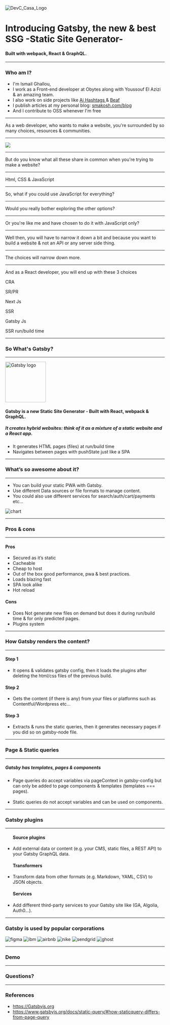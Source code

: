 
<Head>
  <title>Introducing Gatsby</title>
  <meta name='twitter:card' content='summary_large_image' />
  <meta name='twitter:site' content='@smakosh' />
  <meta name='twitter:title' content='Introducing Gatsby' />
  <meta name='twitter:description' content='An introductory presentation about Gatsby' />
</Head>

<div style={{ textAlign: 'left' }}>
  <Sponsor>
    <img src="https://i.imgur.com/qXCLPOf.png" alt="DevC_Casa_Logo" />
  </Sponsor>
  <h1>Introducing Gatsby, the new & best SSG -Static Site Generator-</h1>
  <h4>Built with webpack, React & GraphQL.</h4>
</div>

---

### Who am I?

<ul style={{ textAlign: 'left' }}>
  <Appear>
    <li>I'm Ismail Ghallou,</li>
    <li>I work as a Front-end developer at Obytes along with Youssouf El Azizi & an amazing team.</li>
    <li>I also work on side projects like <a
        style={{ color: '#fff' }}
        href="https://play.google.com/store/apps/details?id=com.aihashtags/?ref=gatsby-slides"
        target="_blank">Ai Hashtags </a>
      & <a
          style={{ color: '#fff' }}
          href="https://beafapp.com/?ref=gatsby-slides"
          target="_blank">Beaf</a>
    </li>
    <li>I publish articles at my personal blog: <a
          style={{ color: '#fff' }}
          href="https://smakosh.com/blog/?ref=gatsby-slides"
          target="_blank">smakosh.com/blog</a></li>
    <li>And I contribute to OSS whenever I'm free</li>
  </Appear>
</ul>

---

As a web developer, who wants to make a website, you're surrounded by so many choices, resources & communities.

---

<Image src="https://i.imgur.com/4TX9hXn.jpg" />

---

But do you know what all these share in common when you're trying to make a website?

---


Html, CSS & JavaScript

---

So, what if you could use JavaScript for everything?

---


Would you really bother exploring the other options?

---

Or you're like me and have chosen to do it with JavaScript only?

---

Well then, you will have to narrow it down a bit and because you want to build a website & not an API or any server side thing.

---

The choices will narrow down more.

---

And as a React developer, you will end up with these 3 choices

<Flex>
  <Item width="30">
    <Appear>
      <p>CRA</p>
      <p>SR/PR</p>
    </Appear>
  </Item>
  <Item width="30">
    <Appear>
      <p>Next Js</p>
      <p>SSR</p>
    </Appear>
  </Item>
  <Item width="30">
    <Appear>
      <p>Gatsby Js</p>
      <p>SSR run/build time</p>
    </Appear>
  </Item>
</Flex>

---


### So What's Gatsby?

---

<img width="128" src="https://i.imgur.com/Tckm11A.png" alt="Gatsby logo" />

#### Gatsby is a new Static Site Generator - Built with React, webpack & GraphQL.

##### It creates hybrid websites: think of it as a mixture of a static website and a React app.

<ul style={{ textAlign: 'left' }}>
  <li>It generates HTML pages (files) at run/build time</li>
  <li>Navigates between pages with pushState just like a SPA</li>
</ul>

---



### What’s so awesome about it?

---

<Flex>
  <Item width="50">
    <ul>
      <li>You can build your static PWA with Gatsby.</li>
      <li>Use different Data sources or file formats to manage content.</li>
      <li>You could also use different services for search/auth/cart/payments etc...</li>
    </ul>
  </Item>
  <Item width="50">
    <img src="https://i.imgur.com/f0plKJG.png" alt="chart" />
  </Item>
</Flex>

---

### Pros & cons

---

<Flex>
  <Item width="50">
    <h4>Pros</h4>
    <ul>
      <li>Secured as it’s static</li>
      <li>Cacheable</li>
      <li>Cheap to host</li>
      <li>Out of the box good performance, pwa & best practices.</li>
      <li>Loads blazing fast</li>
      <li>SPA look alike</li>
      <li>Hot reload</li>
    </ul>
  </Item>
  <Item width="50">
    <h4>Cons</h4>
    <ul>
      <li>Does Not generate new files on demand but does it during run/build time & for only predicted pages.</li>
      <li>Plugins system</li>
    </ul>
  </Item>
</Flex>

---


### How Gatsby renders the content?

---

<Flex>
  <Item width="30">
    <h4>Step 1</h4>
    <ul>
      <li>It opens & validates gatsby config, then it loads the plugins after deleting the html/css files of the previous build.</li>
    </ul>
  </Item>
  <Item width="30">
    <h4>Step 2</h4>
    <ul>
      <li>Gets the content (if there is any) from your files or platforms such as Contentful/Wordpress etc...</li>
    </ul>
  </Item>
  <Item width="30">
    <h4>Step 3</h4>
    <ul>
      <li>Extracts & runs the static queries, then it generates necessary pages if you did so on gatsby-node file.</li>
    </ul>
  </Item>
</Flex>

---


### Page & Static queries

---

##### Gatsby has templates, pages & components

<ul style={{ textAlign: 'left' }}>
  <li>Page queries do accept variables via pageContext in gatsby-config but can only be added to page components & templates (templates === pages).</li>
  <br/>
  <li>Static queries do not accept variables and can be used on components.</li>
</ul>

---


### Gatsby plugins

---

<ul style={{ textAlign: 'left' }}>
  <h4>Source plugins</h4>
  <li>Add external data or content (e.g. your CMS, static files, a REST API) to your Gatsby GraphQL data.</li>
</ul>

<ul style={{ textAlign: 'left' }}>
  <h4>Transformers</h4>
  <li>Transform data from other formats (e.g. Markdown, YAML, CSV) to JSON objects.</li>
</ul>

<ul style={{ textAlign: 'left' }}>
  <h4>Services</h4>
  <li>Add different third-party services to your Gatsby site like (GA, Algolia, Auth0…).</li>
</ul>

---

### Gatsby is used by popular corporations

<Flex>
  <Item width="30">
    <img src="https://i.imgur.com/7nt0ZXJ.png" alt="figma" />
  </Item>
  <Item width="30">
    <img src="https://i.imgur.com/v37Eil4.png" alt="ibm" />
  </Item>
  <Item width="30">
    <img src="https://i.imgur.com/kvOXIBG.jpg" alt="airbnb" />
  </Item>
  <Item width="30">
    <img src="https://i.imgur.com/gRTuxfA.png" alt="nike" />
  </Item>
  <Item width="30">
    <img src="https://i.imgur.com/GpG0oda.jpg" alt="sendgrid" />
  </Item>
  <Item width="30">
    <img src="https://i.imgur.com/3Mpao1W.png" alt="ghost" />
  </Item>
</Flex>

---

### Demo

---


### Questions?

---

### References

- https://Gatsbyjs.org
- https://www.gatsbyjs.org/docs/static-query/#how-staticquery-differs-from-page-query
